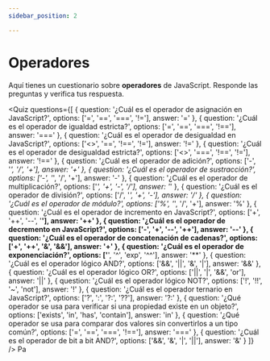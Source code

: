 ```yaml
---
sidebar_position: 2

---
```


# Operadores

Aquí tienes un cuestionario sobre **operadores** de JavaScript. Responde las preguntas y verifica tus respuesta.


<Quiz questions={[
  {
    question: '¿Cuál es el operador de asignación en JavaScript?',
    options: ['=', '==', '===', '!='],
    answer: '='
  },
  {
    question: '¿Cuál es el operador de igualdad estricta?',
    options: ['=', '==', '===', '!=='],
    answer: '==='
  },
  {
    question: '¿Cuál es el operador de desigualdad en JavaScript?',
    options: ['<>', '==', '!==', '!='],
    answer: '!='
  },
  {
    question: '¿Cuál es el operador de desigualdad estricta?',
    options: ['<>', '===', '!==', '!='],
    answer: '!=='
  },
  {
    question: '¿Cuál es el operador de adición?',
    options: ['-', '*', '/', '+'],
    answer: '+'
  },
  {
    question: '¿Cuál es el operador de sustracción?',
    options: ['-', '*', '/', '+'],
    answer: '-'
  },
  {
    question: '¿Cuál es el operador de multiplicación?',
    options: ['*', '+', '-', '/'],
    answer: '*'
  },
  {
    question: '¿Cuál es el operador de división?',
    options: ['/', '*', '+', '-'],
    answer: '/'
  },
  {
    question: '¿Cuál es el operador de módulo?',
    options: ['%', '*', '/', '+'],
    answer: '%'
  },
  {
    question: '¿Cuál es el operador de incremento en JavaScript?',
    options: ['+', '++', '--', '**'],
    answer: '++'
  },
  {
    question: '¿Cuál es el operador de decremento en JavaScript?',
    options: ['-', '+', '--', '++'],
    answer: '--'
  },
  {
    question: '¿Cuál es el operador de concatenación de cadenas?',
    options: ['+', '++', '&', '&&'],
    answer: '+'
  },
  {
    question: '¿Cuál es el operador de exponenciación?',
    options: ['**', '^', 'exp', '^^'],
    answer: '**'
  },
  {
    question: '¿Cuál es el operador lógico AND?',
    options: ['&&', '||', '&', '|'],
    answer: '&&'
  },
  {
    question: '¿Cuál es el operador lógico OR?',
    options: ['||', '|', '&&', 'or'],
    answer: '||'
  },
  {
    question: '¿Cuál es el operador lógico NOT?',
    options: ['!', '!!', '~', 'not'],
    answer: '!'
  },
  {
    question: '¿Cuál es el operador ternario en JavaScript?',
    options: ['?', ':', '?:', '??'],
    answer: '?:'
  },
  {
    question: '¿Qué operador se usa para verificar si una propiedad existe en un objeto?',
    options: ['exists', 'in', 'has', 'contain'],
    answer: 'in'
  },
  {
    question: '¿Qué operador se usa para comparar dos valores sin convertirlos a un tipo común?',
    options: ['=', '==', '===', '!=='],
    answer: '==='
  },
  {
    question: '¿Cuál es el operador de bit a bit AND?',
    options: ['&&', '&', '|', '||'],
    answer: '&'
  }
]} />
Pa